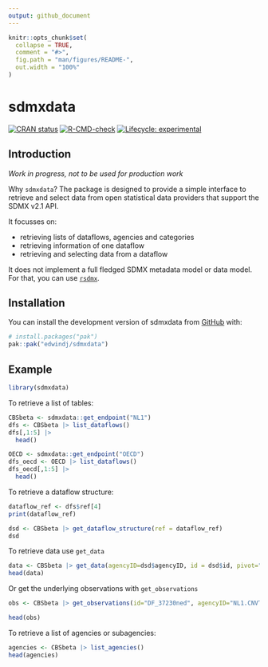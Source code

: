 ```yaml
---
output: github_document
---
```


<!-- README.md is generated from README.Rmd. Please edit that file -->

```r
knitr::opts_chunk$set(
  collapse = TRUE,
  comment = "#>",
  fig.path = "man/figures/README-",
  out.width = "100%"
)
```

# sdmxdata

<!-- badges: start -->
[![CRAN status](https://www.r-pkg.org/badges/version/sdmxdata)](https://CRAN.R-project.org/package=sdmxdata)
[![R-CMD-check](https://github.com/edwindj/sdmxdata/actions/workflows/R-CMD-check.yaml/badge.svg)](https://github.com/edwindj/sdmxdata/actions/workflows/R-CMD-check.yaml)
[![Lifecycle: experimental](https://img.shields.io/badge/lifecycle-experimental-orange.svg)](https://lifecycle.r-lib.org/articles/stages.html#experimental)
<!-- badges: end -->

## Introduction

_Work in progress, not to be used for production work_

Why `sdmxdata`? The package is designed to provide a simple interface to
retrieve and select data from open statistical data providers that support the SDMX v2.1 API. 

It focusses on:

- retrieving lists of dataflows, agencies and categories
- retrieving information of one dataflow
- retrieving and selecting data from a dataflow

It does not implement a full fledged SDMX metadata model or data model. For that, you can use [`rsdmx`](https://CRAN.R-project.org/package=rsdmx).

## Installation

You can install the development version of sdmxdata from [GitHub](https://github.com/) with:

``` r
# install.packages("pak")
pak::pak("edwindj/sdmxdata")
```

## Example


```r
library(sdmxdata)
```

To retrieve a list of tables:

```r
CBSbeta <- sdmxdata::get_endpoint("NL1")
dfs <- CBSbeta |> list_dataflows()
dfs[,1:5] |> 
  head()
```
```r
OECD <- sdmxdata::get_endpoint("OECD")
dfs_oecd <- OECD |> list_dataflows()
dfs_oecd[,1:5] |> 
  head()
```
To retrieve a dataflow structure:

```r
dataflow_ref <- dfs$ref[4]
print(dataflow_ref)

dsd <- CBSbeta |> get_dataflow_structure(ref = dataflow_ref)
dsd
```

To retrieve data use `get_data`

```r
data <- CBSbeta |> get_data(agencyID=dsd$agencyID, id = dsd$id, pivot="Topics")
head(data)
```

Or get the underlying observations with `get_observations`

```r
obs <- CBSbeta |> get_observations(id="DF_37230ned", agencyID="NL1.CNVT")
```

```r
head(obs)
```

To retrieve a list of agencies or subagencies:

```r
agencies <- CBSbeta |> list_agencies()
head(agencies)
```

